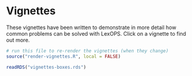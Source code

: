 # Vignettes

These vignettes have been written to demonstrate in more detail how common problems can be solved with LexOPS. Click on a vignette to find out more.

```r
# run this file to re-render the vignettes (when they change)
source("render-vignettes.R", local = FALSE)
```

```r
readRDS("vignettes-boxes.rds")
```
